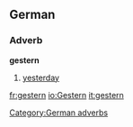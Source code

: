 ==German==
===Adverb===
'''gestern'''

# [[yesterday]]

[[Category:German adverbs]]

[[fr:gestern]]
[[io:Gestern]]
[[it:gestern]]